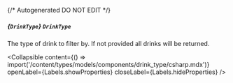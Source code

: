 {/* Autogenerated DO NOT EDIT  */}

##### *{`DrinkType`}* `DrinkType`
The type of drink to filter by. If not provided all drinks will be returned.

<Collapsible content={() => import('/content/types/models/components/drink_type/csharp.mdx')} openLabel={Labels.showProperties} closeLabel={Labels.hideProperties} />



